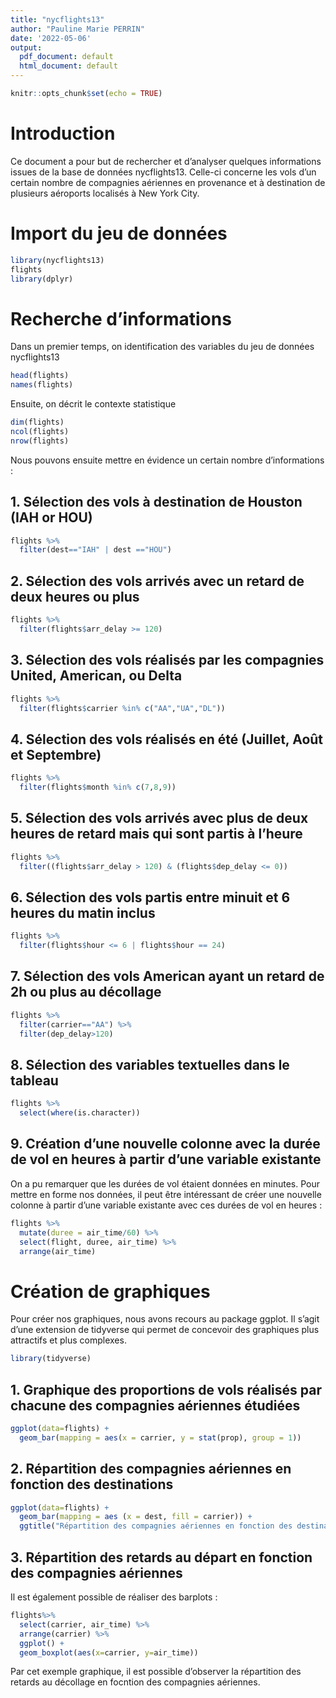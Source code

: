 ```yaml
---
title: "nycflights13"
author: "Pauline Marie PERRIN"
date: '2022-05-06'
output:
  pdf_document: default
  html_document: default
---
```


```r
knitr::opts_chunk$set(echo = TRUE)
```

# Introduction

Ce document a pour but de rechercher et d'analyser quelques informations issues de la base de données nycflights13. Celle-ci concerne les vols d'un certain nombre de compagnies aériennes en provenance et à destination de plusieurs aéroports localisés à New York City.

# Import du jeu de données

```r
library(nycflights13)
flights
library(dplyr)
```

# Recherche d'informations 

Dans un premier temps, on identification des variables du jeu de données nycflights13
```r
head(flights)
names(flights)
```

Ensuite, on décrit le contexte statistique
```r
dim(flights)
ncol(flights)
nrow(flights)
```

Nous pouvons ensuite mettre en évidence un certain nombre d'informations : 

## 1. Sélection des vols à destination de Houston (IAH or HOU)
```r

flights %>%
  filter(dest=="IAH" | dest =="HOU") 
```

## 2. Sélection des vols arrivés avec un retard de deux heures ou plus
```r

flights %>%
  filter(flights$arr_delay >= 120)
```

## 3. Sélection des vols réalisés par les compagnies United, American, ou Delta
```r

flights %>%
  filter(flights$carrier %in% c("AA","UA","DL"))
```

## 4. Sélection des vols réalisés en été (Juillet, Août et Septembre)
```r

flights %>%
  filter(flights$month %in% c(7,8,9))
```

## 5. Sélection des vols arrivés avec plus de deux heures de retard mais qui sont partis à l'heure
```r

flights %>%
  filter((flights$arr_delay > 120) & (flights$dep_delay <= 0))
```

## 6. Sélection des vols partis entre minuit et 6 heures du matin inclus
```r

flights %>%
  filter(flights$hour <= 6 | flights$hour == 24)
```

## 7. Sélection des vols American ayant un retard de 2h ou plus au décollage
```r

flights %>%
  filter(carrier=="AA") %>%
  filter(dep_delay>120)
```

## 8. Sélection des variables textuelles dans le tableau  
```r

flights %>%
  select(where(is.character))
```

## 9. Création d'une nouvelle colonne avec la durée de vol en heures à partir d'une variable existante

On a pu remarquer que les durées de vol étaient données en minutes. Pour mettre en forme nos données, il peut être intéressant de créer une nouvelle colonne à partir d'une variable existante avec ces durées de vol en heures :
```r

flights %>%
  mutate(duree = air_time/60) %>%
  select(flight, duree, air_time) %>%
  arrange(air_time)
```


# Création de graphiques 

Pour créer nos graphiques, nous avons recours au package ggplot. Il s'agit d'une extension de tidyverse qui permet de concevoir des graphiques plus attractifs et plus complexes. 
```r

library(tidyverse)
```

## 1. Graphique des proportions de vols réalisés par chacune des compagnies aériennes étudiées
```r

ggplot(data=flights) +
  geom_bar(mapping = aes(x = carrier, y = stat(prop), group = 1))
```

## 2. Répartition des compagnies aériennes en fonction des destinations
```r

ggplot(data=flights) +
  geom_bar(mapping = aes (x = dest, fill = carrier)) +
  ggtitle("Répartition des compagnies aériennes en fonction des destinations")
```

## 3. Répartition des retards au départ en fonction des compagnies aériennes

Il est également possible de réaliser des barplots : 
```r

flights%>%
  select(carrier, air_time) %>%
  arrange(carrier) %>%
  ggplot() +
  geom_boxplot(aes(x=carrier, y=air_time))
```
Par cet exemple graphique, il est possible d'observer la répartition des retards au décollage en focntion des compagnies aériennes.
